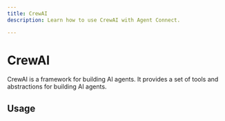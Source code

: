 ```yaml
---
title: CrewAI
description: Learn how to use CrewAI with Agent Connect.

---
```


# CrewAI

CrewAI is a framework for building AI agents. It provides a set of tools and abstractions for building AI agents.

## Usage
